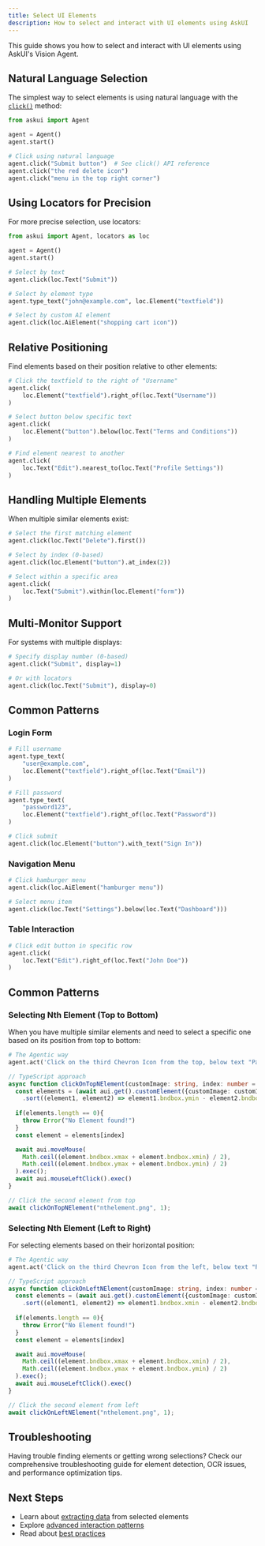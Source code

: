 ```yaml
---
title: Select UI Elements
description: How to select and interact with UI elements using AskUI
---
```


This guide shows you how to select and interact with UI elements using AskUI's Vision Agent.

## Natural Language Selection

The simplest way to select elements is using natural language with the [`click()`](/04-reference/01-agent-frameworks/02-python/02-vision-agent-api/agent#click) method:

```python
from askui import Agent

agent = Agent()
agent.start()

# Click using natural language
agent.click("Submit button")  # See click() API reference
agent.click("the red delete icon")
agent.click("menu in the top right corner")
```

## Using Locators for Precision

For more precise selection, use locators:

```python
from askui import Agent, locators as loc

agent = Agent()
agent.start()

# Select by text
agent.click(loc.Text("Submit"))

# Select by element type
agent.type_text("john@example.com", loc.Element("textfield"))

# Select by custom AI element
agent.click(loc.AiElement("shopping cart icon"))
```

## Relative Positioning

Find elements based on their position relative to other elements:

```python
# Click the textfield to the right of "Username"
agent.click(
    loc.Element("textfield").right_of(loc.Text("Username"))
)

# Select button below specific text
agent.click(
    loc.Element("button").below(loc.Text("Terms and Conditions"))
)

# Find element nearest to another
agent.click(
    loc.Text("Edit").nearest_to(loc.Text("Profile Settings"))
)
```

## Handling Multiple Elements

When multiple similar elements exist:

```python
# Select the first matching element
agent.click(loc.Text("Delete").first())

# Select by index (0-based)
agent.click(loc.Element("button").at_index(2))

# Select within a specific area
agent.click(
    loc.Text("Submit").within(loc.Element("form"))
)
```

## Multi-Monitor Support

For systems with multiple displays:

```python
# Specify display number (0-based)
agent.click("Submit", display=1)

# Or with locators
agent.click(loc.Text("Submit"), display=0)
```

## Common Patterns

### Login Form
```python
# Fill username
agent.type_text(
    "user@example.com",
    loc.Element("textfield").right_of(loc.Text("Email"))
)

# Fill password
agent.type_text(
    "password123",
    loc.Element("textfield").right_of(loc.Text("Password"))
)

# Click submit
agent.click(loc.Element("button").with_text("Sign In"))
```

### Navigation Menu
```python
# Click hamburger menu
agent.click(loc.AiElement("hamburger menu"))

# Select menu item
agent.click(loc.Text("Settings").below(loc.Text("Dashboard")))
```

### Table Interaction
```python
# Click edit button in specific row
agent.click(
    loc.Text("Edit").right_of(loc.Text("John Doe"))
)
```

## Common Patterns

### Selecting Nth Element (Top to Bottom)

When you have multiple similar elements and need to select a specific one based on its position from top to bottom:

```python
# The Agentic way
agent.act('Click on the third Chevron Icon from the top, below text "Payment Due Date"')
```

```typescript
// TypeScript approach
async function clickOnTopNElement(customImage: string, index: number = 0){
  const elements = (await aui.get().customElement({customImage: customImage}).exec())
    .sort((element1, element2) => element1.bndbox.ymin - element2.bndbox.ymin)
  
  if(elements.length == 0){
    throw Error("No Element found!")
  }
  const element = elements[index]

  await aui.moveMouse(
    Math.ceil((element.bndbox.xmax + element.bndbox.xmin) / 2), 
    Math.ceil((element.bndbox.ymax + element.bndbox.ymin) / 2)
  ).exec();
  await aui.mouseLeftClick().exec()
}

// Click the second element from top
await clickOnTopNElement("nthelement.png", 1);
```

### Selecting Nth Element (Left to Right)

For selecting elements based on their horizontal position:

```python
# The Agentic way
agent.act('Click on the third Chevron Icon from the left, below text "Payment Due Date"')
```

```typescript
// TypeScript approach
async function clickOnLeftNElement(customImage: string, index: number = 0){
  const elements = (await aui.get().customElement({customImage: customImage}).exec())
    .sort((element1, element2) => element1.bndbox.xmin - element2.bndbox.xmin)
  
  if(elements.length == 0){
    throw Error("No Element found!")
  }
  const element = elements[index]

  await aui.moveMouse(
    Math.ceil((element.bndbox.xmax + element.bndbox.xmin) / 2), 
    Math.ceil((element.bndbox.ymax + element.bndbox.ymin) / 2)
  ).exec();
  await aui.mouseLeftClick().exec()
}

// Click the second element from left
await clickOnLeftNElement("nthelement.png", 1);
```

## Troubleshooting

<Card title="Element Selection Issues?" icon="question-circle" href="/02-how-to-guides/04-troubleshooting/03-element-detection-and-ocr">
  Having trouble finding elements or getting wrong selections? Check our comprehensive troubleshooting guide for element detection, OCR issues, and performance optimization tips.
</Card>

## Next Steps

- Learn about [extracting data](/02-how-to-guides/05-build-ai-agents/02-extract-text) from selected elements
- Explore [advanced interaction patterns](/03-explanation/02-core-concepts/03-interactions)
- Read about [best practices](/03-explanation/02-core-concepts/06-best-practice-for-reliable-automation)